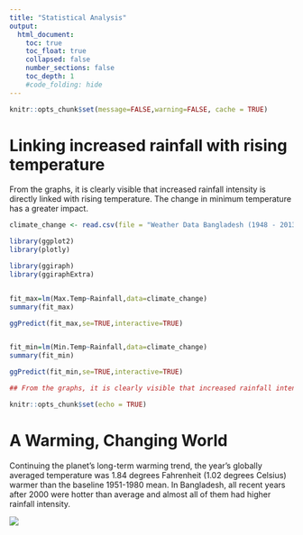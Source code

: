 ```yaml
---
title: "Statistical Analysis"
output:
  html_document:
    toc: true
    toc_float: true
    collapsed: false
    number_sections: false
    toc_depth: 1
    #code_folding: hide
---
```


```r
knitr::opts_chunk$set(message=FALSE,warning=FALSE, cache = TRUE)
```


# Linking increased rainfall with rising temperature

From the graphs, it is clearly visible that increased rainfall intensity is directly linked with rising temperature. The change in minimum temperature has a greater impact. 

```r
climate_change <- read.csv(file = "Weather Data Bangladesh (1948 - 2013).csv",TRUE, sep = ",", stringsAsFactors = FALSE)

library(ggplot2)
library(plotly)

library(ggiraph)
library(ggiraphExtra)


fit_max=lm(Max.Temp~Rainfall,data=climate_change)
summary(fit_max)

ggPredict(fit_max,se=TRUE,interactive=TRUE)


fit_min=lm(Min.Temp~Rainfall,data=climate_change)
summary(fit_min)

ggPredict(fit_min,se=TRUE,interactive=TRUE)

## From the graphs, it is clearly visible that increased rainfall intensity is directly linked with rising temperature. The change in minimum temperature has a greater impact. 

knitr::opts_chunk$set(echo = TRUE)
```


# A Warming, Changing World

Continuing the planet’s long-term warming trend, the year’s globally averaged temperature was 1.84 degrees Fahrenheit (1.02 degrees Celsius) warmer than the baseline 1951-1980 mean.
In Bangladesh, all recent years after 2000 were hotter than average and almost all of them had higher rainfall intensity. 

<a href = "https://www.nasa.gov/press-release/2020-tied-for-warmest-year-on-record-nasa-analysis-shows">
![](images/tem&rain.png)

